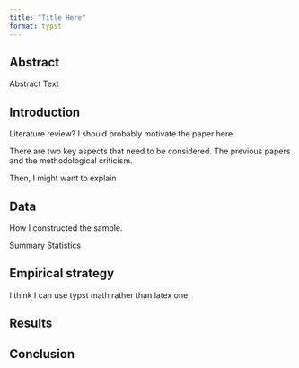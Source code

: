 ```yaml
---
title: "Title Here"
format: typst
---
```


## Abstract

Abstract Text

## Introduction

Literature review? I should probably motivate the paper here.

There are two key aspects that need to be considered. The previous papers and the methodological criticism.

Then, I might want to explain

## Data

How I constructed the sample.

Summary Statistics

## Empirical strategy

I think I can use typst math rather than latex one.

```{=typst}
$ A = pi r^2 $
```

## Results

## Conclusion